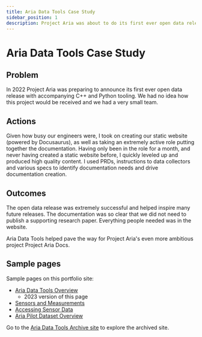 ```yaml
---
title: Aria Data Tools Case Study
sidebar_position: 1
description: Project Aria was about to do its first ever open data release with accompanying tooling. We had no idea how this project would be received and we had a very small team.
---
```


# Aria Data Tools Case Study

## Problem
In 2022 Project Aria was preparing to announce its first ever open data release with accompanying C++ and Python tooling. We had no idea how this project would be received and we had a very small team. 

## Actions
Given how busy our engineers were, I took on creating our static website (powered by Docusaurus), as well as taking an extremely active role putting together the documentation. Having only been in the role for a month, and never having created a static website before, I quickly leveled up and produced high quality content. I used PRDs, instructions to data collectors and various specs to identify documentation needs and drive documentation creation.

## Outcomes

The open data release was extremely successful and helped inspire many future releases. The documentation was so clear that we did not need to publish a supporting research paper. Everything people needed was in the website. 

Aria Data Tools helped pave the way for Project Aria's even more ambitious project Project Aria Docs.

## Sample pages

Sample pages on this portfolio site:
* [Aria Data Tools Overview](/adt/adt_overview.mdx)
    * 2023 version of this page
* [Sensors and Measurements](/adt/sensors-measurements.mdx)
* [Accessing Sensor Data](/adt/dataprovider.mdx)
* [Aria Pilot Dataset Overview](/adt/pilotdata-index.mdx)

Go to the [Aria Data Tools Archive site](https://facebookresearch.github.io/Aria_data_tools/docs/overview/) to explore the archived site.
